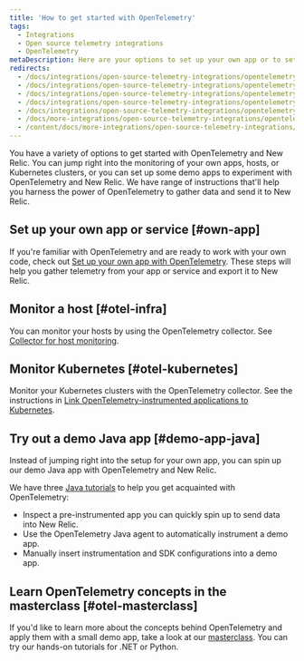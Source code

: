 ```yaml
---
title: 'How to get started with OpenTelemetry'
tags:
  - Integrations
  - Open source telemetry integrations
  - OpenTelemetry
metaDescription: Here are your options to set up your own app or to set up a demo app with OpenTelemetry and New Relic.
redirects:
  - /docs/integrations/open-source-telemetry-integrations/opentelemetry/opentelemetry-quick-start
  - /docs/integrations/open-source-telemetry-integrations/opentelemetry/get-started-opentelemetry-new-relic
  - /docs/integrations/open-source-telemetry-integrations/opentelemetry/set-opentelemetry-new-relic
  - /docs/integrations/open-source-telemetry-integrations/opentelemetry/opentelemetry-quick-start-guide
  - /docs/integrations/open-source-telemetry-integrations/opentelemetry/opentelemetry-architecture-recipes/
  - /docs/more-integrations/open-source-telemetry-integrations/opentelemetry/opentelemetry-quick-start
  - /content/docs/more-integrations/open-source-telemetry-integrations/opentelemetry/opentelemetry-setup
---
```


You have a variety of options to get started with OpenTelemetry and New Relic. You can jump right into the monitoring of your own apps, hosts, or Kubernetes clusters, or you can set up some demo apps to experiment with OpenTelemetry and New Relic. We have range of instructions that'll help you harness the power of OpenTelemetry to gather data and send it to New Relic.

## Set up your own app or service [#own-app]

If you're familiar with OpenTelemetry and are ready to work with your own code, check out [Set up your own app with OpenTelemetry](/docs/more-integrations/open-source-telemetry-integrations/opentelemetry/get-started/opentelemetry-set-up-your-app). These steps will help you gather telemetry from your app or service and export it to New Relic.

## Monitor a host [#otel-infra]

You can monitor your hosts by using the OpenTelemetry collector. See [Collector for host monitoring](/docs/more-integrations/open-source-telemetry-integrations/opentelemetry/collector/opentelemetry-collector-infra-hosts).

## Monitor Kubernetes [#otel-kubernetes]

Monitor your Kubernetes clusters with the OpenTelemetry collector. See the instructions in [Link OpenTelemetry-instrumented applications to Kubernetes](/docs/kubernetes-pixie/kubernetes-integration/advanced-configuration/link-otel-applications-kubernetes/).

## Try out a demo Java app [#demo-app-java]

Instead of jumping right into the setup for your own app, you can spin up our demo Java app with OpenTelemetry and New Relic.

We have three [Java tutorials](/docs/more-integrations/open-source-telemetry-integrations/opentelemetry/opentelemetry-tutorials/opentelemetry-tutorial-java) to help you get acquainted with OpenTelemetry:

* Inspect a pre-instrumented app you can quickly spin up to send data into New Relic.
* Use the OpenTelemetry Java agent to automatically instrument a demo app.
* Manually insert instrumentation and SDK configurations into a demo app.

## Learn OpenTelemetry concepts in the masterclass [#otel-masterclass]

If you'd like to learn more about the concepts behind OpenTelemetry and apply them with a small demo app, take a look at our [masterclass](https://developer.newrelic.com/opentelemetry-masterclass). You can try our hands-on tutorials for .NET or Python.